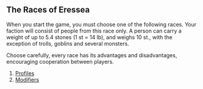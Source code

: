 == The Races of Eressea ==

When you start the game, you must choose one of the following races. Your faction will consist of people from this race only. A person can carry a weight of up to 5.4 stones (1 st = 14 lb), and weighs 10 st., with the exception of trolls, goblins and several monsters.

Choose carefully, every race has its advantages and disadvantages, encouraging cooperation between players.

# [[Profiles]]
# [[Modifiers]]